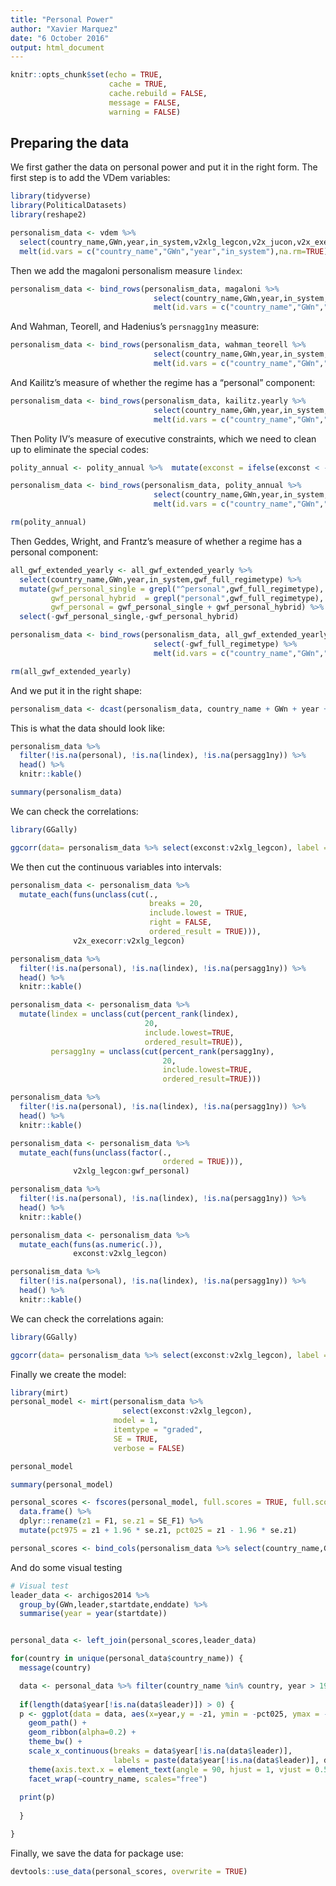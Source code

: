 ---
title: "Personal Power"
author: "Xavier Marquez"
date: "6 October 2016"
output: html_document
---

```{r setup, include=FALSE}
knitr::opts_chunk$set(echo = TRUE,
                      cache = TRUE,
                      cache.rebuild = FALSE,
                      message = FALSE,
                      warning = FALSE)
```

## Preparing the data

We first gather the data on personal power and put it in the right form. The first step is to add the VDem variables:

```{r personal_power_data_1}
library(tidyverse)
library(PoliticalDatasets)
library(reshape2)

personalism_data <- vdem %>% 
  select(country_name,GWn,year,in_system,v2xlg_legcon,v2x_jucon,v2x_execorr) %>%
  melt(id.vars = c("country_name","GWn","year","in_system"),na.rm=TRUE)

```

Then we add the magaloni personalism measure `lindex`:

```{r personal_power_data_2}

personalism_data <- bind_rows(personalism_data, magaloni %>%
                                select(country_name,GWn,year,in_system,lindex) %>%
                                melt(id.vars = c("country_name","GWn","year","in_system"),na.rm=TRUE)) 
```

And Wahman, Teorell, and Hadenius's `persnagg1ny` measure:

```{r personal_power_data_3}

personalism_data <- bind_rows(personalism_data, wahman_teorell %>%
                                select(country_name,GWn,year,in_system,persagg1ny) %>%
                                melt(id.vars = c("country_name","GWn","year","in_system"),na.rm=TRUE)) 

```

And Kailitz's measure of whether the regime has a "personal" component:

```{r personal_power_data_4}

personalism_data <- bind_rows(personalism_data, kailitz.yearly %>%
                                select(country_name,GWn,year,in_system,personal) %>%
                                melt(id.vars = c("country_name","GWn","year","in_system"),na.rm=TRUE)) 
```

Then Polity IV's measure of executive constraints, which we need to clean up to eliminate the special codes:

```{r personal_power_data_5}

polity_annual <- polity_annual %>%  mutate(exconst = ifelse(exconst < -10, NA, exconst))

personalism_data <- bind_rows(personalism_data, polity_annual %>%
                                select(country_name,GWn,year,in_system,exconst) %>%
                                melt(id.vars = c("country_name","GWn","year","in_system"),na.rm=TRUE)) 

rm(polity_annual)
```

Then Geddes, Wright, and Frantz's measure of whether a regime has a personal component:

```{r personal_power_data_6}

all_gwf_extended_yearly <- all_gwf_extended_yearly %>%
  select(country_name,GWn,year,in_system,gwf_full_regimetype) %>%
  mutate(gwf_personal_single = grepl("^personal",gwf_full_regimetype),
         gwf_personal_hybrid  = grepl("personal",gwf_full_regimetype),
         gwf_personal = gwf_personal_single + gwf_personal_hybrid) %>%
  select(-gwf_personal_single,-gwf_personal_hybrid)

personalism_data <- bind_rows(personalism_data, all_gwf_extended_yearly %>%
                                select(-gwf_full_regimetype) %>%
                                melt(id.vars = c("country_name","GWn","year","in_system"),na.rm=TRUE)) 

rm(all_gwf_extended_yearly)
```

And we put it in the right shape:

```{r personal_power_data_7}

personalism_data <- dcast(personalism_data, country_name + GWn + year + in_system ~ variable)
```

This is what the data should look like:

```{r personal_power_data_8}

personalism_data %>%
  filter(!is.na(personal), !is.na(lindex), !is.na(persagg1ny)) %>%
  head() %>%
  knitr::kable()

summary(personalism_data)
```

We can check the correlations:

```{r correlations_1}

library(GGally)

ggcorr(data= personalism_data %>% select(exconst:v2xlg_legcon), label = TRUE, label_round = 2)

```

We then cut the continuous variables into intervals:

```{r personal_power_data_9}

personalism_data <- personalism_data %>% 
  mutate_each(funs(unclass(cut(., 
                               breaks = 20, 
                               include.lowest = TRUE, 
                               right = FALSE, 
                               ordered_result = TRUE))),
              v2x_execorr:v2xlg_legcon)

personalism_data %>%
  filter(!is.na(personal), !is.na(lindex), !is.na(persagg1ny)) %>%
  head() %>%
  knitr::kable()

personalism_data <- personalism_data %>% 
  mutate(lindex = unclass(cut(percent_rank(lindex), 
                              20, 
                              include.lowest=TRUE, 
                              ordered_result=TRUE)), 
         persagg1ny = unclass(cut(percent_rank(persagg1ny),
                                  20,
                                  include.lowest=TRUE, 
                                  ordered_result=TRUE)))

personalism_data %>%
  filter(!is.na(personal), !is.na(lindex), !is.na(persagg1ny)) %>%
  head() %>%
  knitr::kable()

personalism_data <- personalism_data %>% 
  mutate_each(funs(unclass(factor(., 
                                  ordered = TRUE))), 
              v2xlg_legcon:gwf_personal)

personalism_data %>%
  filter(!is.na(personal), !is.na(lindex), !is.na(persagg1ny)) %>%
  head() %>%
  knitr::kable()

personalism_data <- personalism_data %>% 
  mutate_each(funs(as.numeric(.)), 
              exconst:v2xlg_legcon)

personalism_data %>%
  filter(!is.na(personal), !is.na(lindex), !is.na(persagg1ny)) %>%
  head() %>%
  knitr::kable()
```

We can check the correlations again:

```{r correlations_2, dependson=-1}

library(GGally)

ggcorr(data= personalism_data %>% select(exconst:v2xlg_legcon), label = TRUE, label_round = 2)

```

Finally we create the model:

```{r model, cache.rebuild=TRUE}
library(mirt)
personal_model <- mirt(personalism_data %>% 
                         select(exconst:v2xlg_legcon), 
                       model = 1, 
                       itemtype = "graded", 
                       SE = TRUE, 
                       verbose = FALSE)

personal_model

summary(personal_model)

personal_scores <- fscores(personal_model, full.scores = TRUE, full.scores.SE = TRUE) %>% 
  data.frame() %>% 
  dplyr::rename(z1 = F1, se.z1 = SE_F1) %>% 
  mutate(pct975 = z1 + 1.96 * se.z1, pct025 = z1 - 1.96 * se.z1)

personal_scores <- bind_cols(personalism_data %>% select(country_name,GWn,year,in_system),personal_scores)
```

And do some visual testing

```{r visual_test, eval = FALSE}

# Visual test
leader_data <- archigos2014 %>% 
  group_by(GWn,leader,startdate,enddate) %>%
  summarise(year = year(startdate))


personal_data <- left_join(personal_scores,leader_data)

for(country in unique(personal_data$country_name)) {
  message(country)

  data <- personal_data %>% filter(country_name %in% country, year > 1900)
  
  if(length(data$year[!is.na(data$leader)]) > 0) {
  p <- ggplot(data = data, aes(x=year,y = -z1, ymin = -pct025, ymax = -pct975, fill = in_system)) +
    geom_path() +
    geom_ribbon(alpha=0.2) +
    theme_bw() +
    scale_x_continuous(breaks = data$year[!is.na(data$leader)],
                       labels = paste(data$year[!is.na(data$leader)], data$leader[!is.na(data$leader)])) +
    theme(axis.text.x = element_text(angle = 90, hjust = 1, vjust = 0.5)) +
    facet_wrap(~country_name, scales="free")
  
  print(p)
    
  }

}


```

Finally, we save the data for package use:

```{r save_data, cache.rebuild=TRUE}
devtools::use_data(personal_scores, overwrite = TRUE)

```
